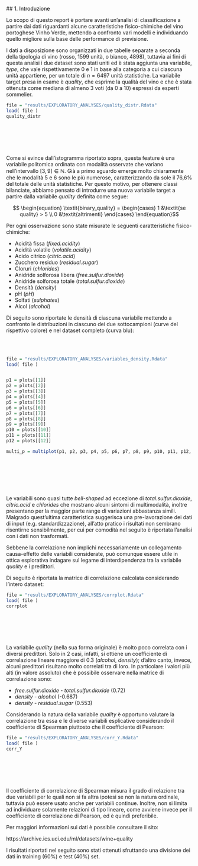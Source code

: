 ##<a name="1_Introduzione" style="pointer-events: none; cursor: default;" ><font color="black"> 1. Introduzione </font></a>


Lo scopo di questo report è portare avanti un'analisi di classificazione a partire dai dati riguardanti alcune caratteristiche fisico-chimiche del vino portoghese Vinho Verde, mettendo a confronto vari modelli e individuando quello migliore sulla base delle performance di previsione. 

I dati a disposizione sono organizzati in due tabelle separate a seconda della tipologia di vino (rosso, 1599 unità, o bianco, 4898), tuttavia ai fini di questa analisi i due dataset sono stati uniti ed è stata aggiunta una variabile, *type*, che vale rispettivamente 0 e 1 in base alla categoria a cui ciascuna unità appartiene, per un totale di $n=6497$ unità statistiche. 
La variabile target presa in esame è *quality*, che esprime la qualità del vino e che è stata ottenuta come mediana di almeno 3 voti (da 0 a 10) espressi da esperti sommelier.

```r
file = "results/EXPLORATORY_ANALYSES/quality_distr.Rdata"
load( file )
quality_distr
```

<br></br>
<br></br>

Come si evince dall'istogramma riportato sopra, questa feature è una variabile politomica ordinata con modalità osservate che variano nell'intervallo $[3,9] \in \mathbb{N}$.
Già a primo sguardo emerge molto chiaramente che le modalità 5 e 6 sono le più numerose, caratterizzando da sole il 76,6% del totale delle unità statistiche. Per questo motivo, per ottenere classi bilanciate, abbiamo pensato di introdurre una nuova variabile target a partire dalla variabile *quality* definita come segue: 

$$ \begin{equation}
  \textit{binary_quality} = 
  \begin{cases}
   1    &\textit{se quality} > 5  \\ 0       &\textit{altrimenti}
   \end{cases}
\end{equation}$$


Per ogni osservazione sono state misurate le seguenti caratteristiche fisico-chimiche:

* Acidità fissa (*fixed.acidity*)
* Acidità volatile (*volatile.acidity*)
* Acido citrico (*citric.acid*)
* Zucchero residuo (*residual.sugar*)
* Cloruri (*chlorides*)
* Anidride solforosa libera (*free.sulfur.dioxide*)
* Anidride solforosa totale (*total.sulfur.dioxide*)
* Densità (*density*)
* pH (*pH*)
* Solfati (*sulphates*)
* Alcol (*alcohol*)

Di seguito sono riportate le densità di ciascuna variabile mettendo a confronto le distribuzioni in ciascuno dei due sottocampioni (curve del rispettivo colore) e nel dataset completo (curva blu):

<br></br>
```r
file = "results/EXPLORATORY_ANALYSES/variables_density.Rdata"
load( file )


p1 = plots[[1]]
p2 = plots[[2]]
p3 = plots[[3]]
p4 = plots[[4]]
p5 = plots[[5]]
p6 = plots[[6]]
p7 = plots[[7]]
p8 = plots[[8]]
p9 = plots[[9]]
p10 = plots[[10]]
p11 = plots[[11]]
p12 = plots[[12]]

multi_p = multiplot(p1, p2, p3, p4, p5, p6, p7, p8, p9, p10, p11, p12, cols = 4 )



```

<br></br>
<br></br>


Le variabili sono quasi tutte *bell-shaped* ad eccezione di *total.sulfur.dioxide*, *citric.acid* e *chlorides* che mostrano alcuni sintomi di multimodalità, inoltre presentano per la maggior parte range di variazioni abbastanza simili. Malgrado quest'ultima caratteristica suggerisca una pre-lavorazione dei dati di input (e.g. standardizzazione), all'atto pratico i risultati non sembrano risentirne sensibilmente, per cui per comodità nel seguito è riportata l'analisi con i dati non trasformati.


Sebbene la correlazione non implichi necessariamente un collegamento causa-effetto delle variabili considerate, può comunque essere utile in ottica esplorativa indagare sul legame di interdipendenza tra la variabile *quality* e i predittori.

Di seguito è riportata la matrice di correlazione calcolata considerando l'intero dataset:

```r
file = "results/EXPLORATORY_ANALYSES/corrplot.Rdata"
load( file )
corrplot
```

<br></br>
<br></br>

La variabile *quality* (nella sua forma originale) è molto poco correlata con i diversi predittori. Solo in 2 casi, infatti, si ottiene un coefficiente di correlazione lineare maggiore di 0.3 (*alcohol*, *density*); d'altro canto, invece, alcuni predittori risultano molto correlati tra di loro. In particolare i valori più alti (in valore assoluto) che è possibile osservare nella matrice di correlazione sono:

- *free.sulfur.dioxide* - *total.sulfur.dioxide* (0.72)
- *density* - *alcohol* (-0.687)
- *density* - *residual.sugar* (0.553)

Considerando la natura della variabile *quality* è opportuno valutare la correlazione tra essa e le diverse variabili esplicative considerando il coefficiente di Spearman piuttosto che il coefficiente di Pearson:

```r
file = "results/EXPLORATORY_ANALYSES/corr_Y.Rdata"
load( file )
corr_Y
```

<br></br>
<br></br>

Il coefficiente di correlazione di Spearman misura il grado di relazione tra due variabili per le quali non si fa altra ipotesi se non la natura ordinale, tuttavia può essere usato anche per variabili continue. Inoltre, non si limita ad individuare solamente relazioni di tipo lineare, come avviene invece per il coefficiente di correlazione di Pearson, ed è quindi preferibile.

Per maggiori informazioni sui dati è possibile consultare il sito:

https://archive.ics.uci.edu/ml/datasets/wine+quality


I risultati riportati nel seguito sono stati ottenuti sfruttando una divisione dei dati in training (60%) e test (40%) set.


<br></br>
<br></br>